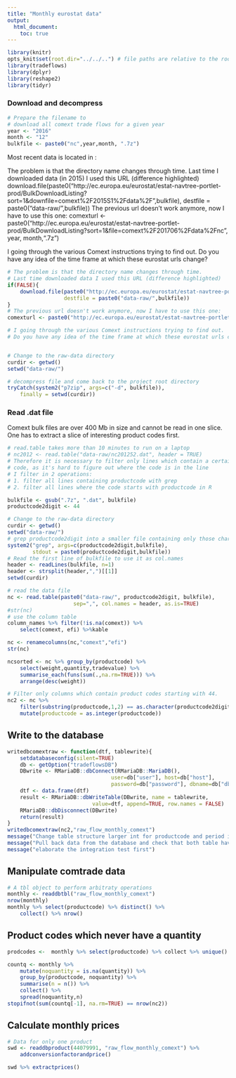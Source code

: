 ```yaml
---
title: "Monthly eurostat data"
output:
  html_document:
    toc: true
---
```


```r
library(knitr)
opts_knit$set(root.dir="../../..") # file paths are relative to the root of the project directory
library(tradeflows)
library(dplyr)
library(reshape2)
library(tidyr)
``` 

### Download and decompress
```r
# Prepare the filename to 
# download all comext trade flows for a given year
year <- "2016"
month <- "12"
bulkfile <- paste0("nc",year,month, ".7z")

```

Most recent data is located in :


The problem is that the directory name changes through time. 
Last time I downloaded data (in 2015) I used this URL (difference highlighted)
download.file(paste0("http://ec.europa.eu/eurostat/estat-navtree-portlet-prod/BulkDownloadListing?sort=1&downfile=comext%2F2015S1%2Fdata%2F",bulkfile), 
destfile = paste0("data-raw/",bulkfile))
The previous url doesn't work anymore, now I have to use this one:
comexturl <- paste0("http://ec.europa.eu/eurostat/estat-navtree-portlet-prod/BulkDownloadListing?sort=1&file=comext%2F201706%2Fdata%2Fnc", year, month,".7z")

I going through the various Comext instructions trying to find out.
Do you have any idea of the time frame at which these eurostat urls change?


```r
# The problem is that the directory name changes through time. 
# Last time downloaded data I used this URL (difference highlighted)
if(FALSE){
    download.file(paste0("http://ec.europa.eu/eurostat/estat-navtree-portlet-prod/BulkDownloadListing?sort=1&downfile=comext%2F2015S1%2Fdata%2F",bulkfile), 
                  destfile = paste0("data-raw/",bulkfile))
}
# The previous url doesn't work anymore, now I have to use this one:
comexturl <- paste0("http://ec.europa.eu/eurostat/estat-navtree-portlet-prod/BulkDownloadListing?sort=1&file=comext%2F201707%2Fdata%2Fnc", year, month,".7z")

# I going through the various Comext instructions trying to find out.
# Do you have any idea of the time frame at which these eurostat urls change?


# Change to the raw-data directory
curdir <- getwd()  
setwd("data-raw/")

# decompress file and come back to the project root directory
tryCatch(system2("p7zip", args=c("-d", bulkfile)),
    finally = setwd(curdir))
```

### Read .dat file
Comext bulk files are over 400 Mb in size and cannot be read in one slice.
One has to extract a slice of interesting product codes first.

```r
# read.table takes more than 10 minutes to run on a laptop
# nc2012 <- read.table("data-raw/nc201252.dat", header = TRUE)
# Therefore it is necessary to filter only lines which contain a certain
# code, as it's hard to figure out where the code is in the line
# I filter in 2 operations:
# 1. filter all lines containing productcode with grep
# 2. filter all lines where the code starts with productcode in R 

bulkfile <- gsub(".7z", ".dat", bulkfile)
productcode2digit <- 44

# Change to the raw-data directory
curdir <- getwd()  
setwd("data-raw/")
# grep productcode2digit into a smaller file containing only those characters
system2("grep", args=c(productcode2digit,bulkfile), 
        stdout = paste0(productcode2digit,bulkfile))
# Read the first line of bulkfile to use it as col.names 
header <- readLines(bulkfile, n=1)
header <- strsplit(header,",")[[1]]
setwd(curdir)

# read the data file
nc <- read.table(paste0("data-raw/", productcode2digit, bulkfile),
                     sep=",", col.names = header, as.is=TRUE)
#str(nc)
# use the column table 
column_names %>% filter(!is.na(comext)) %>%
    select(comext, efi) %>%kable

nc <- renamecolumns(nc,"comext","efi")
str(nc)

ncsorted <- nc %>% group_by(productcode) %>% 
    select(weight,quantity,tradevalue) %>%
    summarise_each(funs(sum(.,na.rm=TRUE))) %>%
    arrange(desc(weight)) 

# Filter only columns which contain product codes starting with 44. 
nc2 <- nc %>% 
    filter(substring(productcode,1,2) == as.character(productcode2digit)) %>%
    mutate(productcode = as.integer(productcode))
```


## Write to the database

```r
writedbcomextraw <- function(dtf, tablewrite){
    setdatabaseconfig(silent=TRUE)
    db <- getOption("tradeflowsDB")
    DBwrite <- RMariaDB::dbConnect(RMariaDB::MariaDB(),
                                 user=db["user"], host=db["host"],
                                 password=db["password"], dbname=db["dbname"])
    dtf <- data.frame(dtf)
    result <- RMariaDB::dbWriteTable(DBwrite, name = tablewrite,
                           value=dtf, append=TRUE, row.names = FALSE)
    RMariaDB::dbDisconnect(DBwrite)
    return(result)
}
writedbcomextraw(nc2,"raw_flow_monthly_comext")
message("Change table structure larger int for productcode and period is a tinyint, not a year")
message("Pull back data from the database and check that both table have the same structure")
message("elaborate the integration test first")
```


## Manipulate comtrade data
```r
# A tbl object to perform arbitraty operations
monthly <- readdbtbl("raw_flow_monthly_comext")
nrow(monthly)
monthly %>% select(productcode) %>% distinct() %>% 
    collect() %>% nrow()
```


## Product codes which never have a quantity
```r
prodcodes <-  monthly %>% select(productcode) %>% collect %>% unique() 

countq <- monthly %>% 
    mutate(noquantity = is.na(quantity)) %>%
    group_by(productcode, noquantity) %>%
    summarise(n = n()) %>% 
    collect() %>%
    spread(noquantity,n) 
stopifnot(sum(countq[-1], na.rm=TRUE) == nrow(nc2))
```


## Calculate monthly prices
```r
# Data for only one product
swd <- readdbproduct(44079991, "raw_flow_monthly_comext") %>%
    addconversionfactorandprice()

swd %>% extractprices()

```

